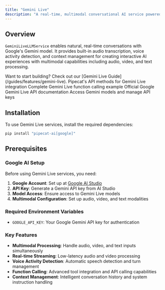 ```yaml
---
title: "Gemini Live"
description: "A real-time, multimodal conversational AI service powered by Google's Gemini"
---
```


## Overview

`GeminiLiveLLMService` enables natural, real-time conversations with Google's Gemini model. It provides built-in audio transcription, voice activity detection, and context management for creating interactive AI experiences with multimodal capabilities including audio, video, and text processing.

<Tip>
  Want to start building? Check out our [Gemini Live
  Guide](/guides/features/gemini-live).
</Tip>

<CardGroup cols={2}>
  <Card
    title="Gemini Live API Reference"
    icon="code"
    href="https://reference-server.pipecat.ai/en/latest/api/pipecat.services.google.gemini_live.llm.html"
  >
    Pipecat's API methods for Gemini Live integration
  </Card>
  <Card
    title="Example Implementation"
    icon="play"
    href="https://github.com/pipecat-ai/pipecat/blob/main/examples/foundational/26b-gemini-live-function-calling.py"
  >
    Complete Gemini Live function calling example
  </Card>
  <Card
    title="Gemini Documentation"
    icon="book"
    href="https://ai.google.dev/gemini-api/docs/live"
  >
    Official Google Gemini Live API documentation
  </Card>
  <Card
    title="Google AI Studio"
    icon="external-link"
    href="https://aistudio.google.com/"
  >
    Access Gemini models and manage API keys
  </Card>
</CardGroup>

## Installation

To use Gemini Live services, install the required dependencies:

```bash
pip install "pipecat-ai[google]"
```

## Prerequisites

### Google AI Setup

Before using Gemini Live services, you need:

1. **Google Account**: Set up at [Google AI Studio](https://aistudio.google.com/)
2. **API Key**: Generate a Gemini API key from AI Studio
3. **Model Access**: Ensure access to Gemini Live models
4. **Multimodal Configuration**: Set up audio, video, and text modalities

### Required Environment Variables

- `GOOGLE_API_KEY`: Your Google Gemini API key for authentication

### Key Features

- **Multimodal Processing**: Handle audio, video, and text inputs simultaneously
- **Real-time Streaming**: Low-latency audio and video processing
- **Voice Activity Detection**: Automatic speech detection and turn management
- **Function Calling**: Advanced tool integration and API calling capabilities
- **Context Management**: Intelligent conversation history and system instruction handling
